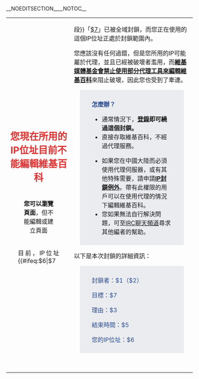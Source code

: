 __NOEDITSECTION____NOTOC__
{| id="mw-blocked-text" style="border:1px solid rgba(0,0,0,0.4); border-radius: 3px; width:100%; margin:0 auto 6px auto; padding: 0;"
|

<div style="width:100%; text-align:center; margin: 1.3em 0 1.3em 0;"><div style="font-size:1.6em; color:rgba(221,51,51,1);">'''您現在所用的IP位址目前不能編輯維基百科'''</div>
<div style="text-align: center; "><div style=" display: inline-block; padding: 0 2em; border-radius: 3px;">'''您可以瀏覽頁面'''，但不能編輯或建立頁面</div></div>
</div>
<div style="margin:auto; width:70%;">
<div style="text-align:justify;">
目前，IP位址{{#ifeq:$6|$7||段}}「<u>$7</u>」已被全域封鎖，而您正在使用的這個IP位址正處於封鎖範圍內。

您應該沒有任何過錯，但是您所用的IP可能屬於代理，並且已經被破壞者濫用，而'''[[m:No_open_proxies/zh|維基媒體基金會禁止使用部分代理工具來編輯維基百科]]'''來阻止破壞，因此您也受到了牽連。

<div style="margin:1em; background: #eaecf0; padding:0.6em 2em; border:0px #666 solid; border-radius: 3px;" id="mw-blocked-text-reason">
<div style="color: rgba(42,75,141,1)">'''怎麼辦？'''</div>
*通常情況下，'''[[Special:Login|登錄]]即可繞過這個封鎖。'''
*直接存取維基百科，不經過代理服務。
<!--*如果您在中國大陸而須使用代理伺服器，建議您優先參照[[Help:VISIT|使用說明:如何存取維基百科]]中「[[Help:Hosts|Hosts檔案]]」一節的方法來直接存取維基百科。在正確組態後，即使關閉代理伺服器您也可以存取維基百科。若此方法無效，您可以再考慮點擊[[Wikipedia:IP封禁例外|這一連結]]申請維基百科的「IP封鎖例外」權限。帶有此權限的用戶可以在使用代理的情況下存取維基百科。
*如果您沒有任何其他方式來編輯維基百科，或有特殊需要，請您申請[[WP:IPBE|IP封鎖例外]]。-->
*如果您在中國大陸而必須使用代理伺服器，或有其他特殊需要，請申請[[WP:IPBE|'''IP封鎖例外''']]。帶有此權限的用戶可以在使用代理的情況下編輯維基百科。
*您如果無法自行解決問題，可至[[Wikipedia:IRC聊天频道|IRC聊天頻道]]尋求其他編者的幫助。
</div>

以下是本次封鎖的詳細資訊：
<div style="margin:1em; background: #eaecf0; padding:0.6em 2em; border:0px #666 solid; border-radius: 3px;" id="mw-blocked-text-reason">
<div style="color: rgba(42,75,141,1)">封鎖者：$1（$2）</div>
<div style="color: rgba(42,75,141,1)">目標：$7</div>
<div style="color: rgba(42,75,141,1)">理由：$3</div>
<div style="color: rgba(42,75,141,1)">結束時間：$5</div>
<div style="color: rgba(42,75,141,1)">您的IP位址：$6</div>
</div>

<div style="height: 2em;"></div>
</div></div>
|}